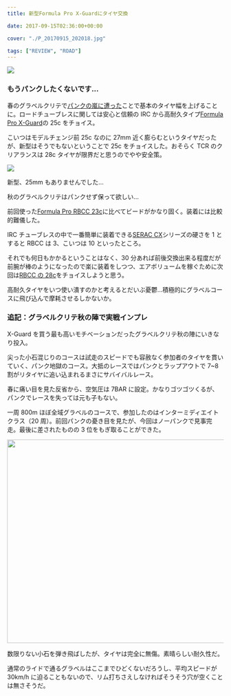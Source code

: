 ---
title: 新型Formula Pro X-Guardにタイヤ交換

date: 2017-09-15T02:36:00+00:00

cover: "./P_20170915_202018.jpg"

tags: ["REVIEW", "ROAD"]
---

![ ](./P_20170915_202018.jpg)

### もうパンクしたくないです…

春のグラベルクリテで<a href="/2017/05/2017.html" target="_blank" rel="noopener">パンクの嵐に遭った</a>ことで基本のタイヤ幅を上げることに。ロードチューブレスに関しては安心と信頼の IRC から高耐久タイプ<a href="http://amzn.to/2fohzsh" target="_blank" rel="noopener">Formula Pro X-Guard</a>の 25c をチョイス。

こいつはモデルチェンジ前 25c なのに 27mm 近く膨らむというタイヤだったが、新型はそうでもないということで 25c をチョイスした。おそらく TCR のクリアランスは 28c タイヤが限界だと思うのでやや安全策。

![ ](./P_20170915_202058.jpg)

新型、25mm もありませんでした…

秋のグラベルクリテはパンクせず保って欲しい…

前回使った<a href="http://amzn.to/2ycgwTI" target="_blank" rel="noopener">Formula Pro RBCC 23c</a>に比べてビードがかなり固く。装着には比較的難儀した。

IRC チューブレスの中で一番簡単に装着できる<a href="http://amzn.to/2ybpjFz" target="_blank" rel="noopener">SERAC CX</a>シリーズの硬さを 1 とすると RBCC は 3、こいつは 10 といったところ。

それでも何日もかかるということはなく、30 分あれば前後交換出来る程度だが前腕が棒のようになったので楽に装着をしつつ、エアボリュームを稼ぐために次回は<a href="http://amzn.to/2ybj057" target="_blank" rel="noopener">RBCC の 28c</a>をチョイスしようと思う。

高耐久タイヤをいつ使い潰すのかと考えるとだいぶ憂鬱…積極的にグラベルコースに飛び込んで摩耗させるしかないか。

### 追記：グラベルクリテ秋の陣で実戦インプレ

X-Guard を買う最も高いモチベーションだったグラベルクリテ秋の陣にいきなり投入。

尖った小石混じりのコースは試走のスピードでも容赦なく参加者のタイヤを貫いていく、パンク地獄のコース。大抵のレースではパンクとラップアウトで 7~8 割がリタイヤに追い込まれるまさにサバイバルレース。

春に痛い目を見た反省から、空気圧は 7BAR に設定。かなりゴツゴツくるが、パンクでレースを失っては元も子もない。

一周 800m ほぼ全域グラベルのコースで、参加したのはインターミディエイトクラス（20 周）。前回パンクの憂き目を見たが、今回はノーパンクで見事完走。最後に差されたものの 3 位をもぎ取ることができた。

<img
  class="aligncenter size-large wp-image-750"
  src="./P_20170924_122957.jpg"
  alt=""
  width="840"
  height="473"
/>

数限りない小石を弾き飛ばしたが、タイヤは完全に無傷。素晴らしい耐久性だ。

通常のライドで通るグラベルはここまでひどくないだろうし、平均スピードが 30km/h に迫ることもないので、リム打ちさえしなければそうそう穴が空くことは無さそうだ。

<LinkBox isAmazonLink url="https://www.amazon.co.jp/dp/B01DOZEV02/" />
